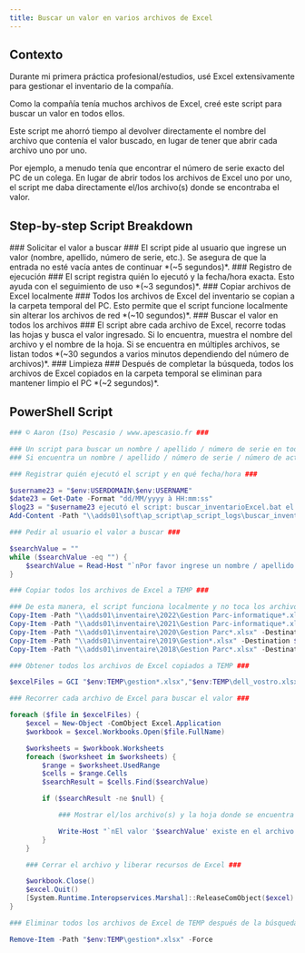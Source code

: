 ```yaml
---
title: Buscar un valor en varios archivos de Excel
---
```


## Contexto

Durante mi primera práctica profesional/estudios, usé Excel extensivamente para gestionar el inventario de la compañía.

Como la compañía tenía muchos archivos de Excel, creé este script para buscar un valor en todos ellos.

Este script me ahorró tiempo al devolver directamente el nombre del archivo que contenía el valor buscado, en lugar de tener que abrir cada archivo uno por uno.

Por ejemplo, a menudo tenía que encontrar el número de serie exacto del PC de un colega. En lugar de abrir todos los archivos de Excel uno por uno, el script me daba directamente el/los archivo(s) donde se encontraba el valor.

## Step-by-step Script Breakdown

<DynamicCallout>

<Steps>
<Step>
### Solicitar el valor a buscar ###
El script pide al usuario que ingrese un valor (nombre, apellido, número de serie, etc.). Se asegura de que la entrada no esté vacía antes de continuar *(~5 segundos)*.
</Step>

<Step>
### Registro de ejecución ###
El script registra quién lo ejecutó y la fecha/hora exacta. Esto ayuda con el seguimiento de uso *(~3 segundos)*.
</Step>

<Step>
### Copiar archivos de Excel localmente ###
Todos los archivos de Excel del inventario se copian a la carpeta temporal del PC. Esto permite que el script funcione localmente sin alterar los archivos de red *(~10 segundos)*.
</Step>

<Step>
### Buscar el valor en todos los archivos ###
El script abre cada archivo de Excel, recorre todas las hojas y busca el valor ingresado. Si lo encuentra, muestra el nombre del archivo y el nombre de la hoja. Si se encuentra en múltiples archivos, se listan todos *(~30 segundos a varios minutos dependiendo del número de archivos)*.
</Step>

<Step>
### Limpieza ###
Después de completar la búsqueda, todos los archivos de Excel copiados en la carpeta temporal se eliminan para mantener limpio el PC *(~2 segundos)*.
</Step>
</Steps>
</DynamicCallout>

## PowerShell Script
```ps1 title="buscar_inventarioExcel.ps1"
### © Aaron (Iso) Pescasio / www.apescasio.fr ###

### Un script para buscar un nombre / apellido / número de serie en todos los archivos de Excel de inventario de la compañía ###
### Si encuentra un nombre / apellido / número de serie / número de activo, indicará el/los archivo(s) de Excel y la hoja donde se encuentra el valor ###

### Registrar quién ejecutó el script y en qué fecha/hora ###

$username23 = "$env:USERDOMAIN\$env:USERNAME"
$date23 = Get-Date -Format "dd/MM/yyyy à HH:mm:ss"
$log23 = "$username23 ejecutó el script: buscar_inventarioExcel.bat el $date23"
Add-Content -Path "\\adds01\soft\ap_script\ap_script_logs\buscar_inventarioExcel.log" -Value $log23

### Pedir al usuario el valor a buscar ###

$searchValue = ""
while ($searchValue -eq "") {
    $searchValue = Read-Host "`nPor favor ingrese un nombre / apellido / número de serie que desea buscar (no puede estar vacío)"
}

### Copiar todos los archivos de Excel a TEMP ###

### De esta manera, el script funciona localmente y no toca los archivos de red ###
Copy-Item -Path "\\adds01\inventaire\2022\Gestion Parc-informatique*.xlsx" -Destination $env:TEMP
Copy-Item -Path "\\adds01\inventaire\2021\Gestion Parc-informatique*.xlsx" -Destination $env:TEMP
Copy-Item -Path "\\adds01\inventaire\2020\Gestion Parc*.xlsx" -Destination $env:TEMP
Copy-Item -Path "\\adds01\inventaire\2019\Gestion*.xlsx" -Destination $env:TEMP
Copy-Item -Path "\\adds01\inventaire\2018\Gestion Parc*.xlsx" -Destination $env:TEMP

### Obtener todos los archivos de Excel copiados a TEMP ###

$excelFiles = GCI "$env:TEMP\gestion*.xlsx","$env:TEMP\dell_vostro.xlsx"

### Recorrer cada archivo de Excel para buscar el valor ###

foreach ($file in $excelFiles) {
    $excel = New-Object -ComObject Excel.Application
    $workbook = $excel.Workbooks.Open($file.FullName)

    $worksheets = $workbook.Worksheets
    foreach ($worksheet in $worksheets) {
        $range = $worksheet.UsedRange
        $cells = $range.Cells
        $searchResult = $cells.Find($searchValue)

        if ($searchResult -ne $null) {

            ### Mostrar el/los archivo(s) y la hoja donde se encuentra el valor ###

            Write-Host "`nEl valor '$searchValue' existe en el archivo: $($file.Name) en la hoja $($worksheet.Name) `n"
        }
    }

    ### Cerrar el archivo y liberar recursos de Excel ###

    $workbook.Close()
    $excel.Quit()
    [System.Runtime.Interopservices.Marshal]::ReleaseComObject($excel) | Out-Null
}

### Eliminar todos los archivos de Excel de TEMP después de la búsqueda ###

Remove-Item -Path "$env:TEMP\gestion*.xlsx" -Force
```